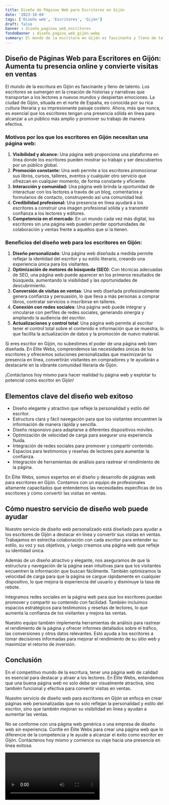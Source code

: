 ```yaml
---
title: Diseño de Páginas Web para Escritores en Gijón
date: '2023-10-04'
tags: ['Diseño web', 'Escritores', 'Gijón']
draft: false
banner : diseño_paginas_web_escritores
fondoBanner : diseño_pagina_web_gijón.webp
summary: El mundo de la escritura en Gijón es fascinante y lleno de talento. Los escritores se sumergen en la creación de historias y narrativas que transportan a los lectores a nuevos mundos y despiertan emociones. La ciudad de Gijón, situada en el norte de España, es conocida por su rica cultura literaria y su impresionante paisaje costero. Ahora, más que nunca, es esencial que los escritores tengan una presencia sólida en línea para alcanzar a un público más amplio y promover su trabajo de manera efectiva.
---
```


## Diseño de Páginas Web para Escritores en Gijón: Aumenta tu presencia online y convierte visitas en ventas

El mundo de la escritura en Gijón es fascinante y lleno de talento. Los escritores se sumergen en la creación de historias y narrativas que transportan a los lectores a nuevos mundos y despiertan emociones. La ciudad de Gijón, situada en el norte de España, es conocida por su rica cultura literaria y su impresionante paisaje costero. Ahora, más que nunca, es esencial que los escritores tengan una presencia sólida en línea para alcanzar a un público más amplio y promover su trabajo de manera efectiva.

### Motivos por los que los escritores en Gijón necesitan una página web:

1. **Visibilidad y alcance:** Una página web proporciona una plataforma en línea donde los escritores pueden mostrar su trabajo y ser descubiertos por un público global.
2. **Promoción constante:** Una web permite a los escritores promocionar sus libros, cursos, talleres, eventos y cualquier otro servicio que ofrezcan en cualquier momento, de forma constante y eficiente.
3. **Interacción y comunidad:** Una página web brinda la oportunidad de interactuar con los lectores a través de un blog, comentarios y formularios de contacto, construyendo así una comunidad leal.
4. **Credibilidad profesional:** Una presencia en línea ayudará a los escritores a construir una imagen profesional sólida y a transmitir confianza a los lectores y editores.
5. **Competencia en el mercado**: En un mundo cada vez más digital, los escritores sin una página web pueden perder oportunidades de colaboración y ventas frente a aquellos que sí la tienen.

### Beneficios del diseño web para los escritores en Gijón:

1. **Diseño personalizado**: Una página web diseñada a medida permite reflejar la identidad del escritor y su estilo literario, creando una experiencia única para los visitantes.
2. **Optimización de motores de búsqueda (SEO)**: Con técnicas adecuadas de SEO, una página web puede aparecer en los primeros resultados de búsqueda, aumentando la visibilidad y las oportunidades de descubrimiento.
3. **Conversión de visitas en ventas**: Una web diseñada profesionalmente genera confianza y persuasión, lo que lleva a más personas a comprar libros, contratar servicios o inscribirse en talleres.
4. **Conexión con redes sociales**: Una página web puede integrar y vincularse con perfiles de redes sociales, generando sinergia y ampliando la audiencia del escritor.
5. **Actualizaciones y control total**: Una página web permite al escritor tener el control total sobre el contenido e información que se muestra, lo que facilita la actualización de datos y la promoción de nuevo material.

Si eres escritor en Gijón, no subestimes el poder de una página web bien diseñada. En Elite Webs, comprendemos las necesidades únicas de los escritores y ofrecemos soluciones personalizadas que maximizarán tu presencia en línea, convertirán visitantes en compradores y te ayudarán a destacarte en la vibrante comunidad literaria de Gijón.

¡Contáctanos hoy mismo para hacer realidad tu página web y explotar tu potencial como escritor en Gijón!

<GifSeo />

<Cta />

## Elementos clave del diseño web exitoso

- Diseño elegante y atractivo que refleje la personalidad y estilo del escritor.
- Estructura clara y fácil navegación para que los visitantes encuentren la información de manera rápida y sencilla.
- Diseño responsivo para adaptarse a diferentes dispositivos móviles.
- Optimización de velocidad de carga para asegurar una experiencia fluida.
- Integración de redes sociales para promover y compartir contenido.
- Espacios para testimonios y reseñas de lectores para aumentar la confianza.
- Integración de herramientas de análisis para rastrear el rendimiento de la página.

En Élite Webs, somos expertos en el diseño y desarrollo de páginas web para escritores en Gijón. Contamos con un equipo de profesionales altamente capacitados que entendemos las necesidades específicas de los escritores y cómo convertir las visitas en ventas.

## Cómo nuestro servicio de diseño web puede ayudar

Nuestro servicio de diseño web personalizado está diseñado para ayudar a los escritores de Gijón a destacar en línea y convertir sus visitas en ventas. Trabajamos en estrecha colaboración con cada escritor para entender su estilo, su voz y sus objetivos, y luego creamos una página web que refleje su identidad única.

Además de un diseño atractivo y elegante, nos aseguramos de que la estructura y navegación de la página sean intuitivas para que los visitantes encuentren la información que buscan fácilmente. También optimizamos la velocidad de carga para que la página se cargue rápidamente en cualquier dispositivo, lo que mejora la experiencia del usuario y disminuye la tasa de rebote.

Integramos redes sociales en la página web para que los escritores puedan promover y compartir su contenido con facilidad. También incluimos espacios estratégicos para testimonios y reseñas de lectores, lo que aumenta la confianza de los visitantes y mejora las ventas.

Nuestro equipo también implementa herramientas de análisis para rastrear el rendimiento de la página y ofrecer informes detallados sobre el tráfico, las conversiones y otros datos relevantes. Esto ayuda a los escritores a tomar decisiones informadas para mejorar el rendimiento de su sitio web y maximizar el retorno de inversión.

## Conclusión

En el competitivo mundo de la escritura, tener una página web de calidad es esencial para destacar y atraer a los lectores. En Élite Webs, entendemos que una buena página web no solo debe ser visualmente atractiva, sino también funcional y efectiva para convertir visitas en ventas.

Nuestro servicio de diseño web para escritores en Gijón se enfoca en crear páginas web personalizadas que no solo reflejan la personalidad y estilo del escritor, sino que también mejoran su visibilidad en línea y ayudan a aumentar las ventas.

No se conforme con una página web genérica o una empresa de diseño web sin experiencia. Confíe en Élite Webs para crear una página web que lo diferencie de la competencia y le ayude a alcanzar el éxito como escritor en Gijón. Contáctenos hoy mismo y comience su viaje hacia una presencia en línea exitosa.

<Video />

<CtaBot job='Escritores' city='Gijón'/>

<Gmaps query='Gijón+españa+maps' />